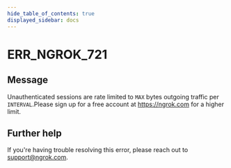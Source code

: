 ```yaml
---
hide_table_of_contents: true
displayed_sidebar: docs
---
```



# ERR_NGROK_721

## Message

Unauthenticated sessions are rate limited to `MAX` bytes outgoing traffic per `INTERVAL`.Please sign up for a free account at https://ngrok.com for a higher limit.

<ErrorDetails error="err_ngrok_721" />

## Further help

If you're having trouble resolving this error, please reach out to [support@ngrok.com](mailto:support@ngrok.com?subject=Help%20with%20ERR_NGROK_721).
